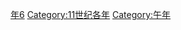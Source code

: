 {{Catnav|頁面分類|历史|歷史時代|年|11世纪各年}}
{{Commons category|1066}}

[[Category:1060年代|年6]]
[[Category:11世纪各年|Category:11世纪各年]]
[[Category:午年|Category:午年]]